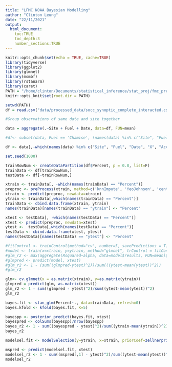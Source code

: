 ```yaml
---
title: "LFMC NOAA Bayesian Modelling"
author: "Clinton Leung"
date: "22/11/2021"
output: 
  html_document:
    toc:TRUE
    toc_depth:3
    number_sections:TRUE
---
```


```r


knitr::opts_chunk$set(echo = TRUE, cache=TRUE)
library(tidyverse)
library(ggplot2)
library(glmnet)
library(mombf)
library(rstanarm)
library(caret)
PATH = "/home/clinton/Documents/statistical_inference/stat_proj/fmc_prediction/code"
knitr::opts_knit$set(root.dir = PATH)
```

```r
setwd(PATH)
df = read.csv("data/processed_data/socc_synoptic_complete_interacted.csv")

```

```r
#Group observations of same date and site together

data = aggregate(.~Site + Fuel + Date, data=df, FUN=mean)

#df<- subset(data, Fuel == 'Chamise', !names(data) %in% c("Site", "Fuel", "Date", "X", "AccSpeciesID", "nearest_stid", "Group"))

df <- data[,-which(names(data) %in% c("Site", "Fuel", "Date", "X", "AccSpeciesID", "nearest_stid", "Group"))]

set.seed(1000)
```

```r
trainRowNum <- createDataPartition(df$Percent, p = 0.8, list=F)
trainData <- df[trainRowNum,]
testData <- df[-trainRowNum,]

xtrain <- trainData[, -which(names(trainData) == "Percent")]
preproc <- preProcess(xtrain, method=c('knnImpute', 'YeoJohnson', 'center', 'scale', 'pca'))
xtrain <- predict(preproc, newdata=xtrain)
ytrain <- trainData[,which(names(trainData) == "Percent")]
trainData <- cbind.data.frame(xtrain, ytrain)
names(trainData)[names(trainData) == "ytrain"] <- "Percent"

xtest <- testData[, -which(names(testData) == "Percent")]
xtest <- predict(preproc, newdata=xtest)
ytest <-  testData[,which(names(testData) == "Percent")]
testData <- cbind.data.frame(xtest, ytest)
names(testData)[names(testData) == "ytest"] <- "Percent"

```

```r

#fitControl <- trainControl(method="cv", number=5, savePredictions = T)
#model <- train(x=xtrain, y=ytrain, method="glmnet", trControl = fitControl)
#glm_r2 <- max(aggregate(Rsquared~alpha, data=model$results, FUN=mean)$Rsquared)
#glmpred <- predict(model, xtest)
#glm_r2 <- 1 - (sum((glmpred-ytest)^2))/sum(((ytest-mean(ytest))^2))
#glm_r2

glm<- cv.glmnet(x = as.matrix(xtrain), y=as.matrix(ytrain))
glmpred = predict(glm, as.matrix(xtest))
glm_r2 <- 1 - sum((glmpred - ytest)^2)/sum((ytest-mean(ytest))^2)
glm_r2
```

```r
bayes.fit <- stan_glm(Percent~., data=trainData, refresh=0)
bayes.kfold <- kfold(bayes.fit, K=5)
```

```r
bayespp <- posterior_predict(bayes.fit, xtest)
bayespred <- colSums(bayespp)/nrow(bayespp)
bayes_r2 <- 1 - sum((bayespred - ytest)^2)/sum((ytrain-mean(ytrain))^2)
bayes_r2
```

```r
modelsel.fit <- modelSelection(y=ytrain, x=xtrain, priorCoef=zellnerprior(taustd=1), priorDelta=modelbbprior(1,1))

mspred <- predict(modelsel.fit, xtest)
modelsel_r2 <- 1 - sum((mspred[,1] - ytest)^2)/sum((ytest-mean(ytest))^2)
modelsel_r2
```

